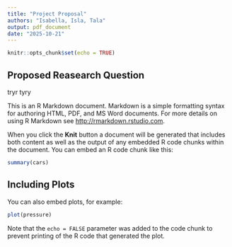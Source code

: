 ---
title: "Project Proposal"
authors: "Isabella, Isla, Tala"
output: pdf_document
date: "2025-10-21"
---

```{r setup, include=FALSE}
knitr::opts_chunk$set(echo = TRUE)
```

## Proposed Reasearch Question 
tryr tyry

This is an R Markdown document. Markdown is a simple formatting syntax for authoring HTML, PDF, and MS Word documents. For more details on using R Markdown see <http://rmarkdown.rstudio.com>.

When you click the **Knit** button a document will be generated that includes both content as well as the output of any embedded R code chunks within the document. You can embed an R code chunk like this:

```{r cars}
summary(cars)
```

## Including Plots

You can also embed plots, for example:

```{r pressure, echo=FALSE}
plot(pressure)
```

Note that the `echo = FALSE` parameter was added to the code chunk to prevent printing of the R code that generated the plot.
